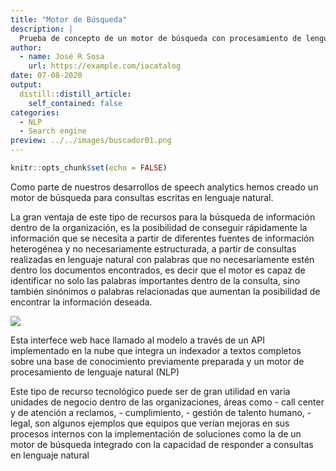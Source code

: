 ```yaml
---
title: "Motor de Búsqueda"
description: |
  Prueba de concepto de un motor de búsqueda con procesamiento de lenguaje natural (NLP).
author:
  - name: José R Sosa
    url: https://example.com/iacatalog
date: 07-08-2020
output:
  distill::distill_article:
    self_contained: false
categories:
  - NLP
  - Search engine
preview: ../../images/buscador01.png
---
```


```r
knitr::opts_chunk$set(echo = FALSE)
```

Como parte de nuestros desarrollos de speech analytics hemos creado un motor de búsqueda para consultas escritas en lenguaje natural. 

La gran ventaja de este tipo de recursos para la búsqueda de información dentro de la organización, es la posibilidad de conseguir rápidamente la información que se necesita a partir de diferentes fuentes de información heterogénea y no necesariamente estructurada, a partir de consultas realizadas en lenguaje natural con palabras que no necesariamente estén dentro los documentos encontrados, es decir que el motor es capaz de identificar no solo las palabras importantes dentro de la consulta, sino también sinónimos o palabras relacionadas que aumentan la posibilidad de encontrar la información deseada.

![](../../images/buscador01.png)

Esta interfece web hace llamado al modelo a través de un API implementado en la nube que integra un indexador a textos completos sobre una base de conocimiento previamente preparada y un motor de procesamiento de lenguaje natural (NLP)

Este tipo de recurso tecnológico puede ser de gran utilidad en varia unidades de negocio dentro  de las organizaciones, áreas como 
 - call center y de atención a reclamos, 
 - cumplimiento, 
 - gestión de talento humano, 
 - legal, 
son algunos ejemplos que equipos que verían mejoras en sus procesos internos con la implementación de soluciones como la de un motor de búsqueda integrado con la capacidad de responder a consultas en lenguaje natural

